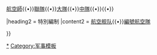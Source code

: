 {{Sidebar
|name = 空軍編制單位
|title = [[軍事組織|空軍編制單位]]

|heading1 = 常設編制
|content1 = [[航空隊]]{{•}}[[航空師]]{{•}}[[聯隊 (軍事航空)|聯隊]]{{•}}[[大队 (军事航空)|大隊]]{{•}}[[中隊 (軍事航空)|中隊]]{{•}}{{Link-en|小隊 (軍事航空)|Flight (military unit)|小隊}}{{•}}{{Link-en|分隊 (軍事航空)|Section (military unit)|分隊}}

|heading2 = 特別編制
|content2 = [[航空舰队]]{{•}}[[編號航空隊]]

}}<noinclude>
[[Category:空軍編制單位|*]]
[[Category:军事模板]]
</noinclude>
